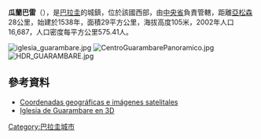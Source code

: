 '''瓜蘭巴雷'''（{{lang-es|Guarambaré}}），是[[巴拉圭|巴拉圭]]的城鎮，位於該國西部，由[[中央省_(巴拉圭)|中央省]]負責管轄，距離[[亞松森|亞松森]]28公里，始建於1538年，面積29平方公里，海拔高度105米，2002年人口16,687，人口密度每平方公里575.41人。

[[Image:iglesia_guarambare.jpg|thumb]]
[[Image:CentroGuarambarePanoramico.jpg|thumb]]
[[Image:HDR_GUARAMBARE.jpg|thumb]]

{{coord|25|29|00|S|57|28|00|W|display=title}}

==參考資料==
* [http://www.fallingrain.com/world/PA/6/Guarambare.html Coordenadas geográficas e imágenes satelitales] {{Wayback|url=http://www.fallingrain.com/world/PA/6/Guarambare.html |date=20150924150629 }}
* [http://sketchup.google.com/3dwarehouse/details?mid=9678794fca06df2a268fc2eb9a350d7d&prevstart=0 Iglesia de Guarambare en 3D]

{{Paraguay-geo-stub}}
[[Category:巴拉圭城市|Category:巴拉圭城市]]